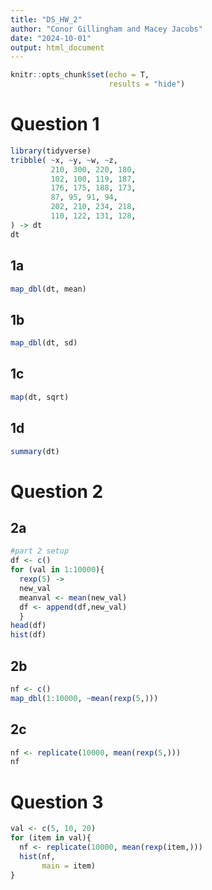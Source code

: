 ```yaml
---
title: "DS_HW_2"
author: "Conor Gillingham and Macey Jacobs"
date: "2024-10-01"
output: html_document
---
```

```r
knitr::opts_chunk$set(echo = T,
                      results = "hide")
```
# Question 1
```r
library(tidyverse)
tribble( ~x, ~y, ~w, ~z,
         210, 300, 220, 180,
         102, 100, 119, 187,
         176, 175, 188, 173,
         87, 95, 91, 94,
         202, 210, 234, 218,
         110, 122, 131, 128,
) -> dt
dt
```
## 1a
```r
map_dbl(dt, mean)
```
## 1b
```r
map_dbl(dt, sd)
```
## 1c
```r
map(dt, sqrt)
```
## 1d
```r
summary(dt)
```
# Question 2
## 2a
```r
#part 2 setup
df <- c()
for (val in 1:10000){
  rexp(5) -> 
  new_val
  meanval <- mean(new_val)
  df <- append(df,new_val)
  }
head(df)
hist(df)
```
## 2b
```r
nf <- c()
map_dbl(1:10000, ~mean(rexp(5,)))
```
## 2c
```r
nf <- replicate(10000, mean(rexp(5,)))
nf
```
# Question 3
```r
val <- c(5, 10, 20)
for (item in val){
  nf <- replicate(10000, mean(rexp(item,)))
  hist(nf,
       main = item)
}
```